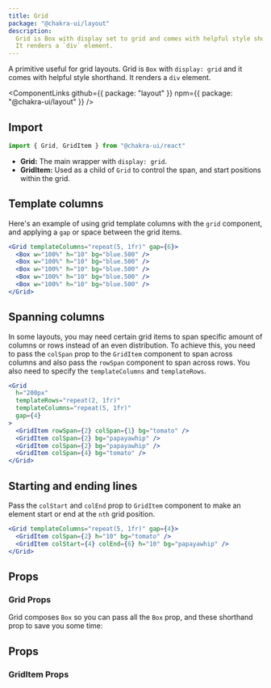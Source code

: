 ```yaml
---
title: Grid
package: "@chakra-ui/layout"
description:
  Grid is Box with display set to grid and comes with helpful style shorthand.
  It renders a `div` element.
---
```


A primitive useful for grid layouts. Grid is `Box` with `display: grid` and it
comes with helpful style shorthand. It renders a `div` element.

<ComponentLinks
  github={{ package: "layout" }}
  npm={{ package: "@chakra-ui/layout" }}
/>

<carbon-ad></carbon-ad>

## Import

```js
import { Grid, GridItem } from "@chakra-ui/react"
```

- **Grid:** The main wrapper with `display: grid`.
- **GridItem:** Used as a child of `Grid` to control the span, and start
  positions within the grid.

## Template columns

Here's an example of using grid template columns with the `grid` component, and
applying a `gap` or space between the grid items.

```jsx
<Grid templateColumns="repeat(5, 1fr)" gap={6}>
  <Box w="100%" h="10" bg="blue.500" />
  <Box w="100%" h="10" bg="blue.500" />
  <Box w="100%" h="10" bg="blue.500" />
  <Box w="100%" h="10" bg="blue.500" />
  <Box w="100%" h="10" bg="blue.500" />
</Grid>
```

## Spanning columns

In some layouts, you may need certain grid items to span specific amount of
columns or rows instead of an even distribution. To achieve this, you need to
pass the `colSpan` prop to the `GridItem` component to span across columns and
also pass the `rowSpan` component to span across rows. You also need to specify
the `templateColumns` and `templateRows`.

```jsx
<Grid
  h="200px"
  templateRows="repeat(2, 1fr)"
  templateColumns="repeat(5, 1fr)"
  gap={4}
>
  <GridItem rowSpan={2} colSpan={1} bg="tomato" />
  <GridItem colSpan={2} bg="papayawhip" />
  <GridItem colSpan={2} bg="papayawhip" />
  <GridItem colSpan={4} bg="tomato" />
</Grid>
```

## Starting and ending lines

Pass the `colStart` and `colEnd` prop to `GridItem` component to make an element
start or end at the `nth` grid position.

```jsx
<Grid templateColumns="repeat(5, 1fr)" gap={4}>
  <GridItem colSpan={2} h="10" bg="tomato" />
  <GridItem colStart={4} colEnd={6} h="10" bg="papayawhip" />
</Grid>
```

## Props

### Grid Props

Grid composes `Box` so you can pass all the `Box` prop, and these shorthand prop
to save you some time:

## Props

<PropsTable of="Grid" />

### GridItem Props

<PropsTable of="GridItem" />
